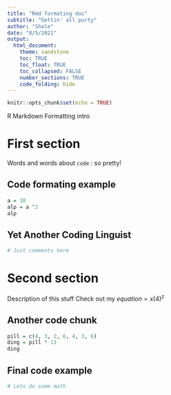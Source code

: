 ```yaml
---
title: "Rmd formating doc"
subtitle: "Gettin' all purty"
author: "Shale"
date: "8/5/2021"
output: 
  html_document:
    theme: sandstone
    toc: TRUE
    toc_float: TRUE
    toc_collapsed: FALSE
    number_sections: TRUE
    code_folding: hide
---
```


```r
knitr::opts_chunk$set(echo = TRUE)
```

R Markdown Formatting intro

# First section

Words and words about `code` : so pretty!

## Code formating example

```r
a = 10
alp = a ^2
alp
```

## Yet Another Coding Linguist

```r
# Just comments here
```


# Second section

Description of this stuff
Check out my $equation = x(4)^z$

## Another code chunk

```r
pill = c(4, 3, 2, 6, 4, 3, 6)
ding = pill * 11
ding
```

## Final code example

```r
# Lets do some math
```


